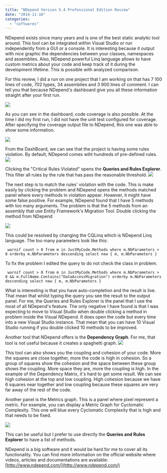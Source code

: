 ```yaml
---
title: "NDepend Version 5.4 Professional Edition Review"
date: "2014-11-10"
categories: 
  - "softwares"
---
```


NDepend exists since many years and is one of the best static analytic tool around. This tool can be integrated within Visual Studio or run independently from a GUI or a console. It is interesting because it output with nice graphic the dependencies between your classes, namespaces and assemblies. Also, NDepend powerful Linq language allows to have custom metrics about your code and keep track of it during the development lifetime. This is possible with analyzed comparison.

For this review, I did a run on one project that I am working on that has 7 100 lines of code, 702 types, 34 assemblies and 3 900 lines of comment. I can tell you that because NDepend's dashboard give you all these information straight after your first run.

![](images/NDependDashBoard-400x297.png)

As you can see in the dashboard, code coverage is also possible. At the time I did my first run, I did not have the unit test configured for coverage. After specifying the coverage output file to NDepend, this one was able to show some information.

![](images/CodeCoverageDashBoardNDepend.png)

From the DashBoard, we can see that the project is having some rules violation. By default, NDepend comes wiht hundreds of pre-defined rules. ![](images/CodeViolatedFromNDepend.png)

Clicking the "Critical Rules Violated" opens the **Queries and Rules Explorer**. This filter all rules by the rule that has pass the reasonable threshold. ![](images/10CriticalRulesViolatedFromNDepend-400x287.png)

The next step is to match the rules' violation with the code. This is make easily by clicking the problem and NDepend opens the methods matched panel where every methods in violation appear. However, it might have some false positive. For example, NDepend found that I have 5 methods with too many arguments. The problem is that the 5 methods from an assembly that use Entity Framework's Migration Tool. Double clicking the method from NDepend

![](images/NDependCannotOpenDeclarationSourceFile-400x195.png)

This could be resolved by changing the CQLinq which is NDepend Linq language. The too many parameters look like this:

``` 
 warnif count > 0 from m in JustMyCode.Methods where m.NbParameters > 8 orderby m.NbParameters descending select new { m, m.NbParameters } 
```  
To fix the problem I edited the query to do not check the class in problem.
``` 
 warnif count > 0 from m in JustMyCode.Methods where m.NbParameters > 8 && m.FullName.Contains("DataAccessMigration") orderby m.NbParameters descending select new { m, m.NbParameters } 
``` 

What is interesting is that you have auto-completion and the result is live. That mean that whilst typing the query you see the result to the output panel. For me, the Queries and Rules Explorer is the panel that I use the most of all NDepend's feature. The only negative I have found is that I was expecting to move to Visual Studio when double clicking a method in problem inside the Visual NDepend. It does open the code but every time into a new Visual Studio instance. That mean that you can have 10 Visual Studio running if you double clicked 10 methods to be improved.

Another tool that NDepend offers is the **Dependency Graph**. For me, that tool is not useful because it creates a spaghetti graph. ![](images/NDependMatrixDependency-400x281.png)

This tool can also shows you the coupling and cohesion of your code. More the squares are close together, more the code is high in cohesion. So a group of squares show the cohesion and the space between these group shows the coupling. More space they are, more the coupling is high. In the example of the Dependency Matrix, it's hard to get some result. We can see high cohesion at the top and low coupling. High cohesion because we have 6 squares near together and low coupling because these squares are very far away of the rest of the code.

Another panel is the Metrics graph. This is a panel where pixel represent a metric. For example, you can display a Metric Graph for Cyclomatic Complexity. This one will blue every Cyclomatic Complexity that is high and that needs to be fixed.

![](images/NDependCyclomaticMetrics-400x184.png)

This can be useful but I prefer to use directly the **Queries and Rules Explorer** to have a list of methods.

NDepend is a big software and it would be hard for me to cover all its functionality. You can find more information on the official website where videos, articles and documentations are available: [http://www.ndepend.com/](http://www.ndepend.com/)
